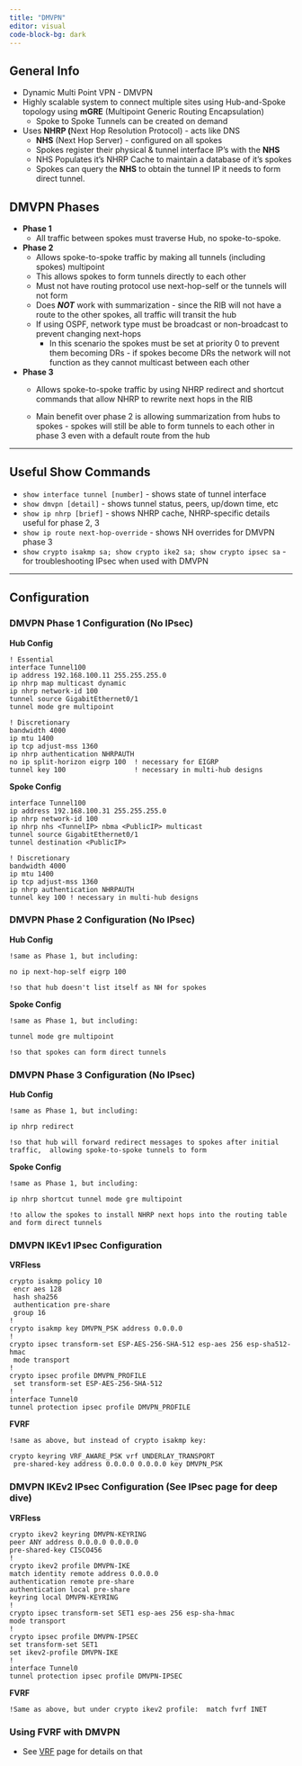 ```yaml
---
title: "DMVPN"
editor: visual
code-block-bg: dark
---
```


## General Info

-   Dynamic Multi Point VPN - DMVPN
-   Highly scalable system to connect multiple sites using Hub-and-Spoke topology using **mGRE** (Multipoint Generic Routing Encapsulation)
    -   Spoke to Spoke Tunnels can be created on demand
-   Uses **NHRP (**Next Hop Resolution Protocol) - acts like DNS
    -   **NHS** (Next Hop Server) - configured on all spokes
    -   Spokes register their physical & tunnel interface IP's with the **NHS**
    -   NHS Populates it's NHRP Cache to maintain a database of it's spokes
    -   Spokes can query the **NHS** to obtain the tunnel IP it needs to form direct tunnel.

## DMVPN Phases

-   **Phase 1**
    -   All traffic between spokes must traverse Hub, no spoke-to-spoke.
-   **Phase 2**
    -   Allows spoke-to-spoke traffic by making all tunnels (including spokes) multipoint
    -   This allows spokes to form tunnels directly to each other
    -   Must not have routing protocol use next-hop-self or the tunnels will not form
    -   Does ***NOT*** work with summarization - since the RIB will not have a route to the other spokes, all traffic will transit the hub
    -   If using OSPF, network type must be broadcast or non-broadcast to prevent changing next-hops
        -   In this scenario the spokes must be set at priority 0 to prevent them becoming DRs - if spokes become DRs the network will not function as they cannot multicast between each other
-   **Phase 3**
    -   Allows spoke-to-spoke traffic by using NHRP redirect and shortcut commands that allow NHRP to rewrite next hops in the RIB

    -   Main benefit over phase 2 is allowing summarization from hubs to spokes - spokes will still be able to form tunnels to each other in phase 3 even with a default route from the hub

------------------------------------------------------------------------

## Useful Show Commands

-   `show interface tunnel [number]` - shows state of tunnel interface
-   `show dmvpn [detail]` - shows tunnel status, peers, up/down time, etc
-   `show ip nhrp [brief]` - shows NHRP cache, NHRP-specific details useful for phase 2, 3
-   `show ip route next-hop-override` - shows NH overrides for DMVPN phase 3
-   `show crypto isakmp sa; show crypto ike2 sa; show crypto ipsec sa` - for troubleshooting IPsec when used with DMVPN

------------------------------------------------------------------------

## Configuration

### **DMVPN Phase 1 Configuration (No IPsec)**

**Hub Config**

```         
! Essential 
interface Tunnel100 
ip address 192.168.100.11 255.255.255.0 
ip nhrp map multicast dynamic 
ip nhrp network-id 100 
tunnel source GigabitEthernet0/1 
tunnel mode gre multipoint 

! Discretionary 
bandwidth 4000 
ip mtu 1400 
ip tcp adjust-mss 1360 
ip nhrp authentication NHRPAUTH 
no ip split-horizon eigrp 100  ! necessary for EIGRP 
tunnel key 100                 ! necessary in multi-hub designs
```

**Spoke Config**

```         
interface Tunnel100 
ip address 192.168.100.31 255.255.255.0 
ip nhrp network-id 100 
ip nhrp nhs <TunnelIP> nbma <PublicIP> multicast 
tunnel source GigabitEthernet0/1 
tunnel destination <PublicIP>  

! Discretionary 
bandwidth 4000 
ip mtu 1400 
ip tcp adjust-mss 1360 
ip nhrp authentication NHRPAUTH 
tunnel key 100 ! necessary in multi-hub designs
```

### **DMVPN Phase 2 Configuration (No IPsec)**

**Hub Config**

```         
!same as Phase 1, but including:  

no ip next-hop-self eigrp 100  

!so that hub doesn't list itself as NH for spokes
```

**Spoke Config**

```         
!same as Phase 1, but including:  

tunnel mode gre multipoint  

!so that spokes can form direct tunnels
```

### **DMVPN Phase 3 Configuration (No IPsec)**

**Hub Config**

```         
!same as Phase 1, but including:  

ip nhrp redirect  

!so that hub will forward redirect messages to spokes after initial traffic,  allowing spoke-to-spoke tunnels to form
```

**Spoke Config**

```         
!same as Phase 1, but including:  

ip nhrp shortcut tunnel mode gre multipoint  

!to allow the spokes to install NHRP next hops into the routing table and form direct tunnels
```

### **DMVPN IKEv1 IPsec Configuration**

**VRFless**

```         
crypto isakmp policy 10  
 encr aes 128  
 hash sha256  
 authentication pre-share  
 group 16 
!
crypto isakmp key DMVPN_PSK address 0.0.0.0   
! 
crypto ipsec transform-set ESP-AES-256-SHA-512 esp-aes 256 esp-sha512-hmac   
 mode transport 
! 
crypto ipsec profile DMVPN_PROFILE
 set transform-set ESP-AES-256-SHA-512 
!
interface Tunnel0 
tunnel protection ipsec profile DMVPN_PROFILE
```

**FVRF**

```         
!same as above, but instead of crypto isakmp key: 

crypto keyring VRF_AWARE_PSK vrf UNDERLAY_TRANSPORT    
 pre-shared-key address 0.0.0.0 0.0.0.0 key DMVPN_PSK
```

### **DMVPN IKEv2 IPsec Configuration (See IPsec page for deep dive)**

**VRFless**

```         
crypto ikev2 keyring DMVPN-KEYRING
peer ANY address 0.0.0.0 0.0.0.0 
pre-shared-key CISCO456 
! 
crypto ikev2 profile DMVPN-IKE 
match identity remote address 0.0.0.0 
authentication remote pre-share 
authentication local pre-share 
keyring local DMVPN-KEYRING 
! 
crypto ipsec transform-set SET1 esp-aes 256 esp-sha-hmac 
mode transport 
! 
crypto ipsec profile DMVPN-IPSEC 
set transform-set SET1 
set ikev2-profile DMVPN-IKE 
!
interface Tunnel0 
tunnel protection ipsec profile DMVPN-IPSEC
```

**FVRF**

```         
!Same as above, but under crypto ikev2 profile:  match fvrf INET
```

### **Using FVRF with DMVPN**

-   See [VRF](https://brunbattery.github.io/NetworkNotes/VRF.html) page for details on that
